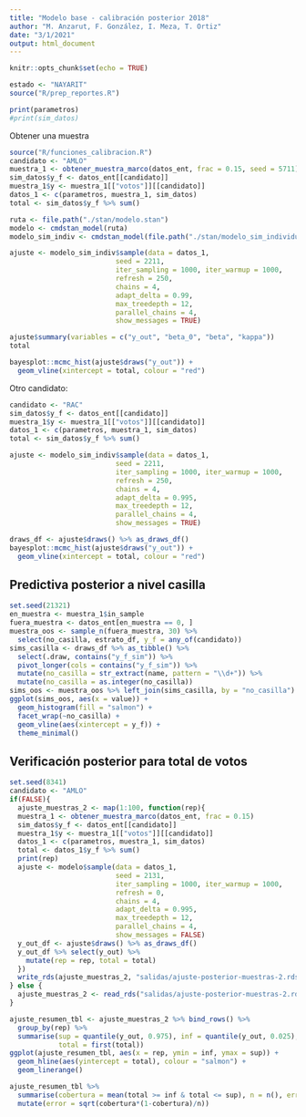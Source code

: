 ```yaml
---
title: "Modelo base - calibración posterior 2018"
author: "M. Anzarut, F. González, I. Meza, T. Ortiz"
date: "3/1/2021"
output: html_document
---
```


```r
knitr::opts_chunk$set(echo = TRUE)
```

```r
estado <- "NAYARIT"
source("R/prep_reportes.R")
```



```r
print(parametros)
#print(sim_datos)
```

Obtener una muestra

```r
source("R/funciones_calibracion.R")
candidato <- "AMLO"
muestra_1 <- obtener_muestra_marco(datos_ent, frac = 0.15, seed = 5711)
sim_datos$y_f <- datos_ent[[candidato]]
muestra_1$y <- muestra_1[["votos"]][[candidato]] 
datos_1 <- c(parametros, muestra_1, sim_datos)
total <- sim_datos$y_f %>% sum()
```

```r
ruta <- file.path("./stan/modelo.stan")
modelo <- cmdstan_model(ruta)
modelo_sim_indiv <- cmdstan_model(file.path("./stan/modelo_sim_individual.stan"))
```


```r
ajuste <- modelo_sim_indiv$sample(data = datos_1, 
                          seed = 2211,
                          iter_sampling = 1000, iter_warmup = 1000,
                          refresh = 250, 
                          chains = 4, 
                          adapt_delta = 0.99,
                          max_treedepth = 12,
                          parallel_chains = 4, 
                          show_messages = TRUE)
```


```r
ajuste$summary(variables = c("y_out", "beta_0", "beta", "kappa"))
total
```

```r
bayesplot::mcmc_hist(ajuste$draws("y_out")) +
  geom_vline(xintercept = total, colour = "red")
```

Otro candidato:

```r
candidato <- "RAC"
sim_datos$y_f <- datos_ent[[candidato]]
muestra_1$y <- muestra_1[["votos"]][[candidato]] 
datos_1 <- c(parametros, muestra_1, sim_datos)
total <- sim_datos$y_f %>% sum()
```

```r
ajuste <- modelo_sim_indiv$sample(data = datos_1, 
                          seed = 2211,
                          iter_sampling = 1000, iter_warmup = 1000,
                          refresh = 250, 
                          chains = 4, 
                          adapt_delta = 0.995,
                          max_treedepth = 12,
                          parallel_chains = 4, 
                          show_messages = TRUE)
```


```r
draws_df <- ajuste$draws() %>% as_draws_df()
bayesplot::mcmc_hist(ajuste$draws("y_out")) +
  geom_vline(xintercept = total, colour = "red")
```
## Predictiva posterior a nivel casilla

```r
set.seed(21321)
en_muestra <- muestra_1$in_sample
fuera_muestra <- datos_ent[en_muestra == 0, ]
muestra_oos <- sample_n(fuera_muestra, 30) %>% 
  select(no_casilla, estrato_df, y_f = any_of(candidato))
sims_casilla <- draws_df %>% as_tibble() %>% 
  select(.draw, contains("y_f_sim")) %>% 
  pivot_longer(cols = contains("y_f_sim")) %>%
  mutate(no_casilla = str_extract(name, pattern = "\\d+")) %>% 
  mutate(no_casilla = as.integer(no_casilla))
sims_oos <- muestra_oos %>% left_join(sims_casilla, by = "no_casilla")
ggplot(sims_oos, aes(x = value)) +
  geom_histogram(fill = "salmon") +
  facet_wrap(~no_casilla) +
  geom_vline(aes(xintercept = y_f)) +
  theme_minimal()
```




## Verificación posterior para total de votos

```r
set.seed(8341)
candidato <- "AMLO"
if(FALSE){
  ajuste_muestras_2 <- map(1:100, function(rep){
  muestra_1 <- obtener_muestra_marco(datos_ent, frac = 0.15)
  sim_datos$y_f <- datos_ent[[candidato]]
  muestra_1$y <- muestra_1[["votos"]][[candidato]] 
  datos_1 <- c(parametros, muestra_1, sim_datos)
  total <- datos_1$y_f %>% sum()
  print(rep)
  ajuste <- modelo$sample(data = datos_1, 
                          seed = 2131,
                          iter_sampling = 1000, iter_warmup = 1000,
                          refresh = 0, 
                          chains = 4, 
                          adapt_delta = 0.995,
                          max_treedepth = 12,
                          parallel_chains = 4,
                          show_messages = FALSE)
  y_out_df <- ajuste$draws() %>% as_draws_df()
  y_out_df %>% select(y_out) %>% 
    mutate(rep = rep, total = total)
  })
  write_rds(ajuste_muestras_2, "salidas/ajuste-posterior-muestras-2.rds")
} else {
  ajuste_muestras_2 <- read_rds("salidas/ajuste-posterior-muestras-2.rds")
}
```

```r
ajuste_resumen_tbl <- ajuste_muestras_2 %>% bind_rows() %>% 
  group_by(rep) %>% 
  summarise(sup = quantile(y_out, 0.975), inf = quantile(y_out, 0.025),
            total = first(total))
ggplot(ajuste_resumen_tbl, aes(x = rep, ymin = inf, ymax = sup)) +
  geom_hline(aes(yintercept = total), colour = "salmon") +
  geom_linerange() 
```


```r
ajuste_resumen_tbl %>% 
  summarise(cobertura = mean(total >= inf & total <= sup), n = n(), error_porc = mean((sup+inf)/(2*total))) %>% 
  mutate(error = sqrt(cobertura*(1-cobertura)/n))
```

